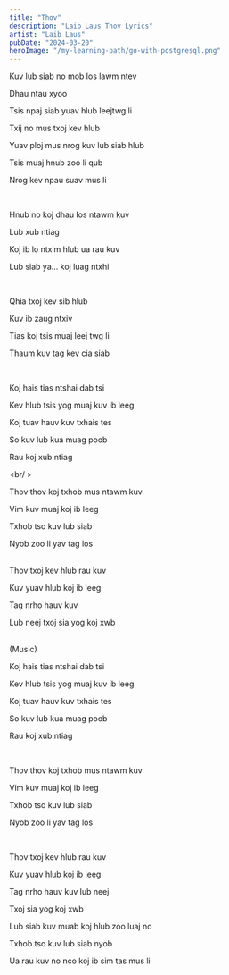 ```yaml
---
title: "Thov"
description: "Laib Laus Thov Lyrics"
artist: "Laib Laus"
pubDate: "2024-03-20"
heroImage: "/my-learning-path/go-with-postgresql.png"
---
```


Kuv lub siab no mob los lawm ntev

Dhau ntau xyoo

Tsis npaj siab yuav hlub leejtwg li

Txij no mus txoj kev hlub

Yuav ploj mus nrog kuv lub siab hlub

Tsis muaj hnub zoo li qub

Nrog kev npau suav mus li

<br />

Hnub no koj dhau los ntawm kuv

Lub xub ntiag

Koj ib lo ntxim hlub ua rau kuv

Lub siab ya... koj luag ntxhi

<br />

Qhia txoj kev sib hlub

Kuv ib zaug ntxiv

Tias koj tsis muaj leej twg li

Thaum kuv tag kev cia siab

<br />

Koj hais tias ntshai dab tsi

Kev hlub tsis yog muaj kuv ib leeg

Koj tuav hauv kuv txhais tes

So kuv lub kua muag poob

Rau koj xub ntiag

<br/ >

Thov thov koj txhob mus ntawm kuv

Vim kuv muaj koj ib leeg

Txhob tso kuv lub siab

Nyob zoo li yav tag los

<br />
Thov txoj kev hlub rau kuv

Kuv yuav hlub koj ib leeg

Tag nrho hauv kuv

Lub neej txoj sia yog koj xwb

<br />
(Music)
<br />

Koj hais tias ntshai dab tsi

Kev hlub tsis yog muaj kuv ib leeg

Koj tuav hauv kuv txhais tes

So kuv lub kua muag poob

Rau koj xub ntiag

<br />

Thov thov koj txhob mus ntawm kuv

Vim kuv muaj koj ib leeg

Txhob tso kuv lub siab

Nyob zoo li yav tag los

<br />

Thov txoj kev hlub rau kuv

Kuv yuav hlub koj ib leeg

Tag nrho hauv kuv lub neej

Txoj sia yog koj xwb

Lub siab kuv muab koj hlub zoo luaj no

Txhob tso kuv lub siab nyob

Ua rau kuv no nco koj ib sim tas mus li
